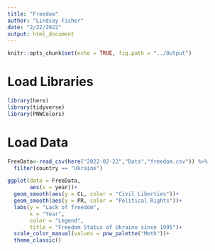 ---
title: "Freedom"
author: "Lindsay Fisher"
date: "2/22/2022"
output: html_document
---

```{r setup, include=FALSE}
knitr::opts_chunk$set(echo = TRUE, fig.path = "../Output")
```


# Load Libraries 
```{r, warning=FALSE, message=FALSE}
library(here)
library(tidyverse)
library(PNWColors)
```

# Load Data 

```{r ukraineplot, warning=FALSE, message=FALSE}
FreeData<-read_csv(here("2022-02-22","Data","freedom.csv")) %>% 
  filter(country == "Ukraine")

ggplot(data = FreeData,
       aes(x = year))+
  geom_smooth(aes(y = CL, color = "Civil Liberties"))+
  geom_smooth(aes(y = PR, color = "Political Rights"))+
  labs(y = "Lack of freedom",
       x = "Year",
       color = "Legend",
       title = "Freedom Status of Ukraine since 1995")+
  scale_color_manual(values = pnw_palette("Moth"))+
  theme_classic()

 


```
